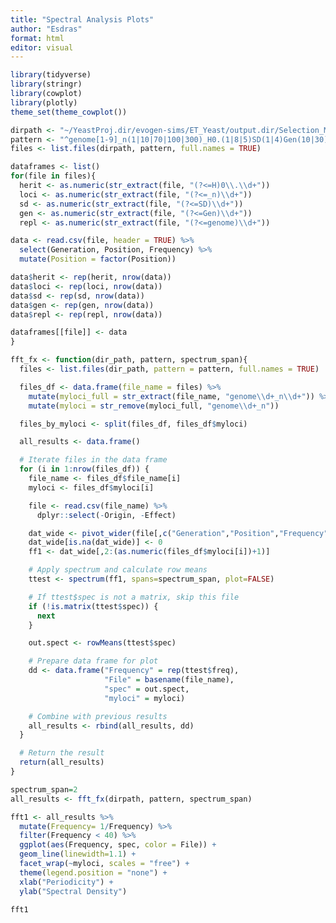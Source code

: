 ```yaml
---
title: "Spectral Analysis Plots"
author: "Esdras"
format: html
editor: visual
---
```


```r
library(tidyverse)
library(stringr)
library(cowplot)
library(plotly)
theme_set(theme_cowplot())
```

```r
dirpath <- "~/YeastProj.dir/evogen-sims/ET_Yeast/output.dir/Selection_Models/WF.dir/SinFS.dir/"
pattern <- "^genome[1-9]_n(1|10|70|100|300)_H0.(1|8|5)SD(1|4)Gen(10|30).csv" # ^genome1_n(1|10|70)_H0.(1|8)SD(1|4)Gen(10|30).csv // ^genome1_n(1|10|70)_.*
files <- list.files(dirpath, pattern, full.names = TRUE)

dataframes <- list()
for(file in files){
  herit <- as.numeric(str_extract(file, "(?<=H)0\\.\\d+"))
  loci <- as.numeric(str_extract(file, "(?<=_n)\\d+"))
  sd <- as.numeric(str_extract(file, "(?<=SD)\\d+"))
  gen <- as.numeric(str_extract(file, "(?<=Gen)\\d+"))
  repl <- as.numeric(str_extract(file, "(?<=genome)\\d+"))

data <- read.csv(file, header = TRUE) %>% 
  select(Generation, Position, Frequency) %>% 
  mutate(Position = factor(Position))

data$herit <- rep(herit, nrow(data))
data$loci <- rep(loci, nrow(data))
data$sd <- rep(sd, nrow(data))
data$gen <- rep(gen, nrow(data))
data$repl <- rep(repl, nrow(data))

dataframes[[file]] <- data
}
```

```r

fft_fx <- function(dir_path, pattern, spectrum_span){
  files <- list.files(dir_path, pattern = pattern, full.names = TRUE)

  files_df <- data.frame(file_name = files) %>%
    mutate(myloci_full = str_extract(file_name, "genome\\d+_n\\d+")) %>%
    mutate(myloci = str_remove(myloci_full, "genome\\d+_n"))

  files_by_myloci <- split(files_df, files_df$myloci)

  all_results <- data.frame()

  # Iterate files in the data frame
  for (i in 1:nrow(files_df)) {
    file_name <- files_df$file_name[i]
    myloci <- files_df$myloci[i]

    file <- read.csv(file_name) %>% 
      dplyr::select(-Origin, -Effect)

    dat_wide <- pivot_wider(file[,c("Generation","Position","Frequency")], names_from=Position, values_from=Frequency)
    dat_wide[is.na(dat_wide)] <- 0
    ff1 <- dat_wide[,2:(as.numeric(files_df$myloci[i])+1)]

    # Apply spectrum and calculate row means
    ttest <- spectrum(ff1, spans=spectrum_span, plot=FALSE)

    # If ttest$spec is not a matrix, skip this file
    if (!is.matrix(ttest$spec)) {
      next
    }

    out.spect <- rowMeans(ttest$spec)

    # Prepare data frame for plot
    dd <- data.frame("Frequency" = rep(ttest$freq),
                     "File" = basename(file_name),
                     "spec" = out.spect,
                     "myloci" = myloci)

    # Combine with previous results
    all_results <- rbind(all_results, dd)
  }

  # Return the result
  return(all_results)
}

```

```r
spectrum_span=2
all_results <- fft_fx(dirpath, pattern, spectrum_span)

fft1 <- all_results %>%
  mutate(Frequency= 1/Frequency) %>% 
  filter(Frequency < 40) %>% 
  ggplot(aes(Frequency, spec, color = File)) + 
  geom_line(linewidth=1.1) +
  facet_wrap(~myloci, scales = "free") + 
  theme(legend.position = "none") +
  xlab("Periodicity") +
  ylab("Spectral Density")

fft1
```
